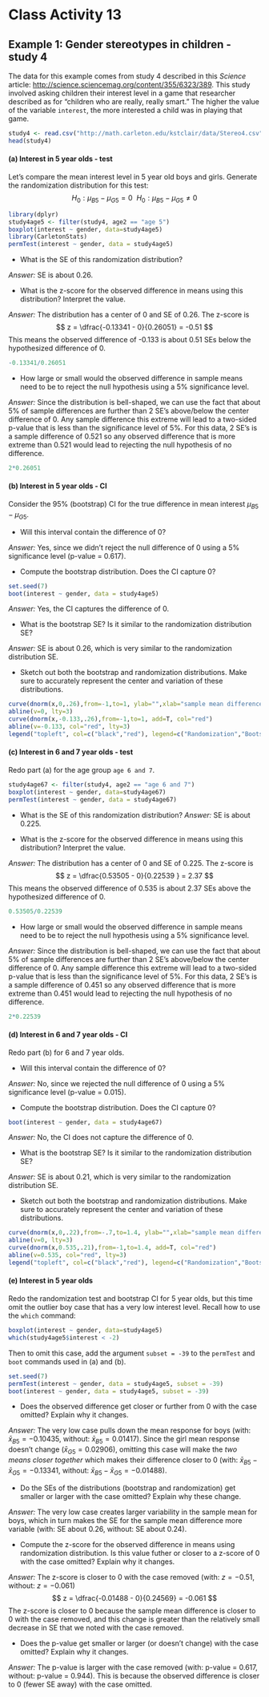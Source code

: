 # Class Activity 13


## Example 1:  Gender stereotypes in children - study 4

The data for this example comes from study 4 described in this *Science* article: [http://science.sciencemag.org/content/355/6323/389](http://science.sciencemag.org/content/355/6323/389). This study involved asking children their interest level in a game that researcher described as for "children who are really, really smart." The higher the value of the variable `interest`, the more interested a child was in playing that game.  

```r
study4 <- read.csv("http://math.carleton.edu/kstclair/data/Stereo4.csv")
head(study4)
```


#### (a) Interest in 5 year olds - test
Let's compare the mean interest level in 5 year old boys and girls. Generate the randomization distribution for this test: 
$$
H_0: \mu_{B5} - \mu_{G5} = 0 \ \ H_0: \mu_{B5} - \mu_{G5} \neq 0
$$

```r
library(dplyr)
study4age5 <- filter(study4, age2 == "age 5")
boxplot(interest ~ gender, data=study4age5)
library(CarletonStats)
permTest(interest ~ gender, data = study4age5)
```

- What is the SE of this randomization distribution?

*Answer:* SE is about 0.26. 


- What is the z-score for the observed difference in means using this distribution? Interpret the value. 
\vspace*{.5in}

*Answer:* The distribution has a center of 0 and SE of 0.26. The z-score is 
$$
z = \dfrac{-0.13341 - 0}{0.26051} = -0.51
$$
This means the observed difference of -0.133 is about 0.51 SEs below the hypothesized difference of 0. 

```r
-0.13341/0.26051 
```


- How large or small would the observed difference in sample means need to be to reject the null hypothesis using a 5% significance level. 

*Answer:* Since the distribution is bell-shaped, we can use the fact that about 5% of sample differences are further than 2 SE's above/below the center difference of 0. Any sample difference this extreme will lead to a two-sided p-value that is less than the significance level of 5%. For this data, 2 SE's is a sample difference of 0.521 so any observed difference that is more extreme than 0.521 would lead to rejecting the null hypothesis of no difference. 

```r
2*0.26051 
```

\vspace*{.5in}


#### (b) Interest in 5 year olds - CI
Consider the 95% (bootstrap) CI for the true difference in mean interest $\mu_{B5} - \mu_{G5}$. 

- Will this interval contain the difference of 0?

*Answer:* Yes, since we didn't reject the null difference of 0 using a 5% significance level (p-value = 0.617).


- Compute the bootstrap distribution. Does the CI capture 0?

```r
set.seed(7)
boot(interest ~ gender, data = study4age5)
```

*Answer:* Yes, the CI captures the difference of 0. 

- What is the bootstrap SE? Is it similar to the randomization distribution SE?
\vspace*{.5in}

*Answer:* SE is about 0.26, which is very similar to the randomization distribution SE.


- Sketch out both the bootstrap and randomization distributions. Make sure to accurately represent the center and variation of these distributions. 


```r
curve(dnorm(x,0,.26),from=-1,to=1, ylab="",xlab="sample mean differences")
abline(v=0, lty=3)
curve(dnorm(x,-0.133,.26),from=-1,to=1, add=T, col="red")
abline(v=-0.133, col="red", lty=3)
legend("topleft", col=c("black","red"), legend=c("Randomization","Bootstrap"), lty=1)
```

\vspace*{1in}

#### (c) Interest in 6 and 7 year olds - test
Redo part (a) for the age group `age 6 and 7`. 

```r
study4age67 <- filter(study4, age2 == "age 6 and 7")
boxplot(interest ~ gender, data=study4age67)
permTest(interest ~ gender, data = study4age67)
```

- What is the SE of this randomization distribution?
*Answer:* SE is about 0.225. 


\vspace*{.5in}

- What is the z-score for the observed difference in means using this distribution? Interpret the value. 
\vspace*{.5in}

*Answer:* The distribution has a center of 0 and SE of 0.225. The z-score is 
$$
z = \dfrac{0.53505 - 0}{0.22539 } = 2.37
$$
This means the observed difference of 0.535 is about 2.37 SEs above the hypothesized difference of 0. 

```r
0.53505/0.22539 
```

- How large or small would the observed difference in sample means need to be to reject the null hypothesis using a 5% significance level. 

*Answer:* Since the distribution is bell-shaped, we can use the fact that about 5% of sample differences are further than 2 SE's above/below the center difference of 0. Any sample difference this extreme will lead to a two-sided p-value that is less than the significance level of 5%. For this data, 2 SE's is a sample difference of 0.451 so any observed difference that is more extreme than 0.451 would lead to rejecting the null hypothesis of no difference. 

```r
2*0.22539 
```

\vspace*{.5in}

#### (d) Interest in 6 and 7 year olds - CI
Redo part (b) for 6 and 7 year olds. 

- Will this interval contain the difference of 0?

*Answer:* No, since we rejected the null difference of 0 using a 5% significance level (p-value = 0.015).

\vspace*{.5in}

- Compute the bootstrap distribution. Does the CI capture 0?
```r
boot(interest ~ gender, data = study4age67)
```

*Answer:* No, the CI does not capture the difference of 0. 


\vspace*{.5in}


- What is the bootstrap SE? Is it similar to the randomization distribution SE?

*Answer:* SE is about 0.21, which is very similar to the randomization distribution SE.

\vspace*{.5in}

- Sketch out both the bootstrap and randomization distributions. Make sure to accurately represent the center and variation of these distributions. 


```r
curve(dnorm(x,0,.22),from=-.7,to=1.4, ylab="",xlab="sample mean differences")
abline(v=0, lty=3)
curve(dnorm(x,0.535,.21),from=-1,to=1.4, add=T, col="red")
abline(v=0.535, col="red", lty=3)
legend("topleft", col=c("black","red"), legend=c("Randomization","Bootstrap"), lty=1)
```

\vspace*{1in}

#### (e) Interest in 5 year olds
Redo the randomization test and bootstrap CI for 5 year olds, but this time omit the outlier boy case that has a very low interest level. Recall how to use the `which` command:

```r
boxplot(interest ~ gender, data=study4age5)
which(study4age5$interest < -2)
```

Then to omit this case, add the argument `subset = -39` to the `permTest` and `boot` commands used in (a) and (b). 


```r
set.seed(7)
permTest(interest ~ gender, data = study4age5, subset = -39)
boot(interest ~ gender, data = study4age5, subset = -39)
```

- Does the observed difference get closer or further from 0 with the case omitted? Explain why it changes.

*Answer:* The very low case pulls down the mean response for boys (with: $\bar{x}_{B5} = -0.10435$, without: $\bar{x}_{B5} = 0.01417$). Since the girl mean response doesn't change ($\bar{x}_{G5} = 0.02906$), omitting this case will make the *two means closer together* which makes their difference closer to 0 (with: $\bar{x}_{B5} - \bar{x}_{G5} = -0.13341$, without: $\bar{x}_{B5}  - \bar{x}_{G5} = -0.01488$).

\vspace*{.5in}

- Do the SEs of the distributions (bootstrap and randomization) get smaller or larger with the case omitted? Explain why these change. 

*Answer:* The very low case creates larger variability in the sample mean for boys, which in turn makes the SE for the sample mean difference more variable  (with: SE about 0.26, without: SE about 0.24). 


\vspace*{.5in}

- Compute the z-score for the observed difference in means using randomization distribution. Is this value futher or closer to a z-score of 0 with the case omitted? Explain why it changes. 


*Answer:* The z-score is closer to 0 with the case removed (with: $z = -0.51$, without: $z = -0.061$)
$$
z = \dfrac{-0.01488  - 0}{0.24569} = -0.061
$$
The z-score is closer to 0 because the sample mean difference is closer to 0 with the case removed, and this change is greater than the relatively small decrease in SE that we noted with the case removed. 



\vspace*{.5in}

- Does the p-value get smaller or larger (or doesn't change) with the case omitted? Explain why it changes. 

*Answer:* The p-value is larger with the case removed (with: p-value = 0.617, without: p-value = 0.944). This is because the observed difference is closer to 0 (fewer SE away) with the case omitted. 

